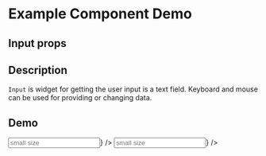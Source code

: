 
<Meta title="Example/Input" component={Input} />

# Example Component Demo

## Input props
<Props of={Input} />

## Description

`Input` is widget for getting the user input is a text field. Keyboard and mouse can be used for providing or changing data.

## Demo

<Canvas>
  <Story name="Example Input1">
    <Input size="small" placeholder="small size" prefix={<UserOutlined />} />
  </Story>
  <Story name="Example Input2">
    <Input size="large" placeholder="small size" prefix={<UserOutlined />} />
  </Story>
</Canvas>
